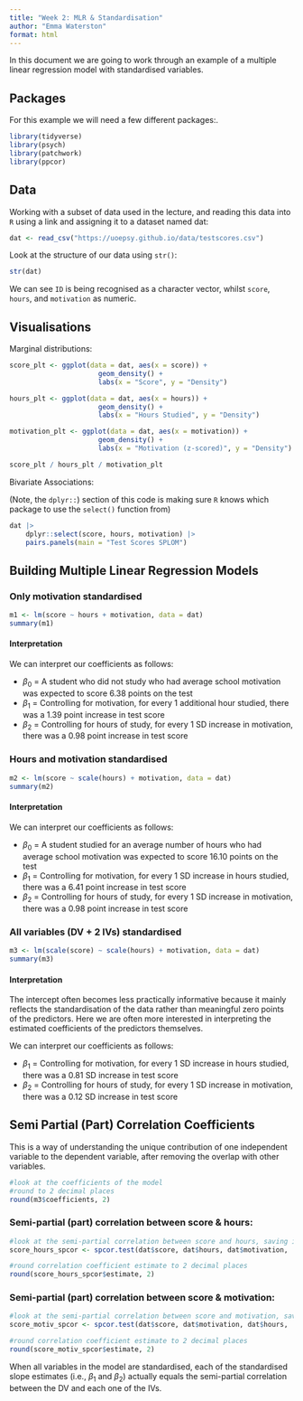 ```yaml
---
title: "Week 2: MLR & Standardisation"
author: "Emma Waterston"
format: html
---
```


In this document we are going to work through an example of a multiple linear regression model with standardised variables. 

## Packages

For this example we will need a few different packages:.

```r
library(tidyverse)
library(psych)
library(patchwork)
library(ppcor)
```


## Data

Working with a subset of data used in the lecture, and reading this data into `R` using a link and assigning it to a dataset named dat:

```r
dat <- read_csv("https://uoepsy.github.io/data/testscores.csv")
```

Look at the structure of our data using `str()`:

```r
str(dat)
```

We can see `ID` is being recognised as a character vector, whilst `score`, `hours`, and `motivation` as numeric.

## Visualisations

Marginal distributions:

```r
score_plt <- ggplot(data = dat, aes(x = score)) + 
                      geom_density() + 
                      labs(x = "Score", y = "Density")

hours_plt <- ggplot(data = dat, aes(x = hours)) + 
                      geom_density() + 
                      labs(x = "Hours Studied", y = "Density")

motivation_plt <- ggplot(data = dat, aes(x = motivation)) + 
                      geom_density() + 
                      labs(x = "Motivation (z-scored)", y = "Density")

score_plt / hours_plt / motivation_plt
```


Bivariate Associations:

(Note, the `dplyr::`) section of this code is making sure `R` knows which package to use the `select()` function from)

```r
dat |>
    dplyr::select(score, hours, motivation) |>
    pairs.panels(main = "Test Scores SPLOM")
```

## Building Multiple Linear Regression Models

### Only motivation standardised

```r
m1 <- lm(score ~ hours + motivation, data = dat)
summary(m1)
```

#### Interpretation 

We can interpret our coefficients as follows:

+ $\beta_0$ = A student who did not study who had average school motivation was expected to score 6.38 points on the test
+ $\beta_1$ = Controlling for motivation, for every 1 additional hour studied, there was a 1.39 point increase in test score
+ $\beta_2$ = Controlling for hours of study, for every 1 SD increase in motivation, there was a 0.98 point increase in test score


### Hours and motivation standardised

```r
m2 <- lm(score ~ scale(hours) + motivation, data = dat)
summary(m2)
```

#### Interpretation 

We can interpret our coefficients as follows:

+ $\beta_0$ = A student studied for an average number of hours who had average school motivation was expected to score 16.10 points on the test
+ $\beta_1$ = Controlling for motivation, for every 1 SD increase in hours studied, there was a 6.41 point increase in test score
+ $\beta_2$ = Controlling for hours of study, for every 1 SD increase in motivation, there was a 0.98 point increase in test score


### All variables (DV + 2 IVs) standardised

```r
m3 <- lm(scale(score) ~ scale(hours) + motivation, data = dat)
summary(m3)
```

#### Interpretation 

The intercept often becomes less practically informative because it mainly reflects the standardisation of the data rather than meaningful zero points of the predictors. Here we are often more interested in interpreting the estimated coefficients of the predictors themselves.

We can interpret our coefficients as follows:

+ $\beta_1$ = Controlling for motivation, for every 1 SD increase in hours studied, there was a 0.81 SD increase in test score
+ $\beta_2$ = Controlling for hours of study, for every 1 SD increase in motivation, there was a 0.12 SD increase in test score

## Semi Partial (Part) Correlation Coefficients

This is a way of understanding the unique contribution of one independent variable to the dependent variable, after removing the overlap with other variables. 

```r
#look at the coefficients of the model
#round to 2 decimal places
round(m3$coefficients, 2)
```

### Semi-partial (part) correlation between score & hours:

```r
#look at the semi-partial correlation between score and hours, saving in an object named 'score_hours_spcor'
score_hours_spcor <- spcor.test(dat$score, dat$hours, dat$motivation,  method="pearson")

#round correlation coefficient estimate to 2 decimal places
round(score_hours_spcor$estimate, 2)
```

### Semi-partial (part) correlation between score & motivation:

```r
#look at the semi-partial correlation between score and motivation, saving in an object named 'score_motiv_spcor'
score_motiv_spcor <- spcor.test(dat$score, dat$motivation, dat$hours,  method="pearson")

#round correlation coefficient estimate to 2 decimal places
round(score_motiv_spcor$estimate, 2)
```

When all variables in the model are standardised, each of the standardised slope estimates (i.e., $\beta_1$ and $\beta_2$) actually equals the semi-partial correlation between the DV and each one of the IVs.




